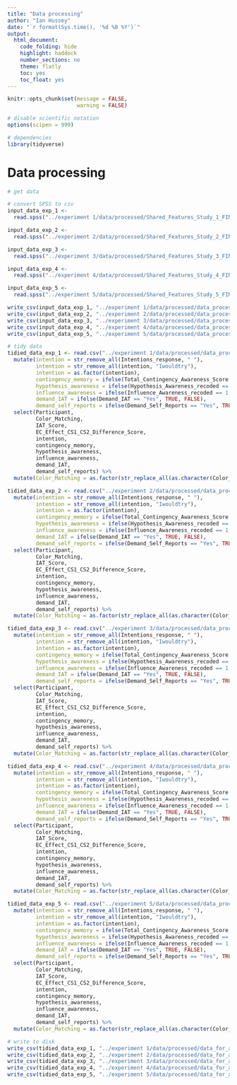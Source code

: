 ```yaml
---
title: "Data processing"
author: "Ian Hussey"
date: "`r format(Sys.time(), '%d %B %Y')`"
output:
  html_document:
    code_folding: hide
    highlight: haddock
    number_sections: no
    theme: flatly
    toc: yes
    toc_float: yes
---
```


```r
knitr::opts_chunk$set(message = FALSE,
                      warning = FALSE)
```

```r

# disable scientific notation
options(scipen = 999) 

# dependencies
library(tidyverse)

```

# Data processing

```r

# get data

# convert SPSS to csv
input_data_exp_1 <- 
  read.spss("../experiment 1/data/processed/Shared_Features_Study_1_FINAL.sav", to.data.frame = TRUE)

input_data_exp_2 <- 
  read.spss("../experiment 2/data/processed/Shared_Features_Study_2_FINAL.sav", to.data.frame = TRUE)

input_data_exp_3 <- 
  read.spss("../experiment 3/data/processed/Shared_Features_Study_3_FINAL.sav", to.data.frame = TRUE)

input_data_exp_4 <- 
  read.spss("../experiment 4/data/processed/Shared_Features_Study_4_FINAL.sav", to.data.frame = TRUE)

input_data_exp_5 <- 
  read.spss("../experiment 5/data/processed/Shared_Features_Study_5_FINAL.sav", to.data.frame = TRUE)

write_csv(input_data_exp_1, "../experiment 1/data/processed/data_processed.csv")
write_csv(input_data_exp_2, "../experiment 2/data/processed/data_processed.csv")
write_csv(input_data_exp_3, "../experiment 3/data/processed/data_processed.csv")
write_csv(input_data_exp_4, "../experiment 4/data/processed/data_processed.csv")
write_csv(input_data_exp_5, "../experiment 5/data/processed/data_processed.csv")

# tidy data
tidied_data_exp_1 <- read.csv("../experiment 1/data/processed/data_processed.csv") %>%
  mutate(intention = str_remove_all(Intentions_response, " "),
         intention = str_remove_all(intention, "Iwouldtry"),
         intention = as.factor(intention),
         contingency_memory = ifelse(Total_Contingency_Awareness_Score == 2, TRUE, FALSE),
         hypothesis_awareness = ifelse(Hypothesis_Awareness_recoded == "Correct", TRUE, FALSE),
         influence_awareness = ifelse(Influence_Awareness_recoded == 1, TRUE, FALSE),
         demand_IAT = ifelse(Demand_IAT == "Yes", TRUE, FALSE), 
         demand_self_reports = ifelse(Demand_Self_Reports == "Yes", TRUE, FALSE)) %>%
  select(Participant, 
         Color_Matching,
         IAT_Score,
         EC_Effect_CS1_CS2_Difference_Score,
         intention,
         contingency_memory,
         hypothesis_awareness,
         influence_awareness,
         demand_IAT,
         demand_self_reports) %>%
  mutate(Color_Matching = as.factor(str_replace_all(as.character(Color_Matching), " ", "")))

tidied_data_exp_2 <- read.csv("../experiment 2/data/processed/data_processed.csv") %>%
  mutate(intention = str_remove_all(Intentions_response, " "),
         intention = str_remove_all(intention, "Iwouldtry"),
         intention = as.factor(intention),
         contingency_memory = ifelse(Total_Contingency_Awareness_Score == 2, TRUE, FALSE),
         hypothesis_awareness = ifelse(Hypothesis_Awareness_recoded == "Correct", TRUE, FALSE),
         influence_awareness = ifelse(Influence_Awareness_recoded == 1, TRUE, FALSE),
         demand_IAT = ifelse(Demand_IAT == "Yes", TRUE, FALSE), 
         demand_self_reports = ifelse(Demand_Self_Reports == "Yes", TRUE, FALSE)) %>%
  select(Participant, 
         Color_Matching,
         IAT_Score,
         EC_Effect_CS1_CS2_Difference_Score,
         intention,
         contingency_memory,
         hypothesis_awareness,
         influence_awareness,
         demand_IAT,
         demand_self_reports) %>%
  mutate(Color_Matching = as.factor(str_replace_all(as.character(Color_Matching), " ", "")))

tidied_data_exp_3 <- read.csv("../experiment 3/data/processed/data_processed.csv") %>%
  mutate(intention = str_remove_all(Intentions_response, " "),
         intention = str_remove_all(intention, "Iwouldtry"),
         intention = as.factor(intention),
         contingency_memory = ifelse(Total_Contingency_Awareness_Score == 2, TRUE, FALSE),
         hypothesis_awareness = ifelse(Hypothesis_Awareness_recoded == "Correct", TRUE, FALSE),
         influence_awareness = ifelse(Influence_Awareness_recoded == 1, TRUE, FALSE),
         demand_IAT = ifelse(Demand_IAT == "Yes", TRUE, FALSE), 
         demand_self_reports = ifelse(Demand_Self_Reports == "Yes", TRUE, FALSE)) %>%
  select(Participant, 
         Color_Matching,
         IAT_Score,
         EC_Effect_CS1_CS2_Difference_Score,
         intention,
         contingency_memory,
         hypothesis_awareness,
         influence_awareness,
         demand_IAT,
         demand_self_reports) %>%
  mutate(Color_Matching = as.factor(str_replace_all(as.character(Color_Matching), " ", "")))

tidied_data_exp_4 <- read.csv("../experiment 4/data/processed/data_processed.csv") %>%
  mutate(intention = str_remove_all(Intentions_response, " "),
         intention = str_remove_all(intention, "Iwouldtry"),
         intention = as.factor(intention),
         contingency_memory = ifelse(Total_Contingency_Awareness_Score == 2, TRUE, FALSE),
         hypothesis_awareness = ifelse(Hypothesis_Awareness_recoded == "Correct", TRUE, FALSE),
         influence_awareness = ifelse(Influence_Awareness_recoded == 1, TRUE, FALSE),
         demand_IAT = ifelse(Demand_IAT == "Yes", TRUE, FALSE), 
         demand_self_reports = ifelse(Demand_Self_Reports == "Yes", TRUE, FALSE)) %>%
  select(Participant, 
         Color_Matching,
         IAT_Score,
         EC_Effect_CS1_CS2_Difference_Score,
         intention,
         contingency_memory,
         hypothesis_awareness,
         influence_awareness,
         demand_IAT,
         demand_self_reports) %>%
  mutate(Color_Matching = as.factor(str_replace_all(as.character(Color_Matching), " ", "")))

tidied_data_exp_5 <- read.csv("../experiment 5/data/processed/data_processed.csv") %>%
  mutate(intention = str_remove_all(Intentions_response, " "),
         intention = str_remove_all(intention, "Iwouldtry"),
         intention = as.factor(intention),
         contingency_memory = ifelse(Total_Contingency_Awareness_Score == 2, TRUE, FALSE),
         hypothesis_awareness = ifelse(Hypothesis_Awareness_recoded == "Correct", TRUE, FALSE),
         influence_awareness = ifelse(Influence_Awareness_recoded == 1, TRUE, FALSE),
         demand_IAT = ifelse(Demand_IAT == "Yes", TRUE, FALSE), 
         demand_self_reports = ifelse(Demand_Self_Reports == "Yes", TRUE, FALSE)) %>%
  select(Participant, 
         Color_Matching,
         IAT_Score,
         EC_Effect_CS1_CS2_Difference_Score,
         intention,
         contingency_memory,
         hypothesis_awareness,
         influence_awareness,
         demand_IAT,
         demand_self_reports) %>%
  mutate(Color_Matching = as.factor(str_replace_all(as.character(Color_Matching), " ", "")))

# write to disk
write_csv(tidied_data_exp_1, "../experiment 1/data/processed/data_for_analysis.csv")
write_csv(tidied_data_exp_2, "../experiment 2/data/processed/data_for_analysis.csv")
write_csv(tidied_data_exp_3, "../experiment 3/data/processed/data_for_analysis.csv")
write_csv(tidied_data_exp_4, "../experiment 4/data/processed/data_for_analysis.csv")
write_csv(tidied_data_exp_5, "../experiment 5/data/processed/data_for_analysis.csv")

```

